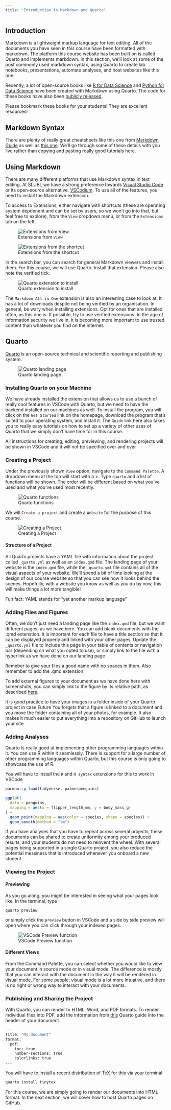 ```yaml
---
title: "Introduction to Markdown and Quarto"
---
```


## Introduction

Markdown is a lightweight markup language for text editing. All of the documents you have seen in this course have been formatted with markdown. The platform this course website has been built on is called Quarto and implements markdown. In this section, we'll look at some of the post commonly used markdown syntax, using Quarto to create lab notebooks, presentations, automate analyses, and host websites like this one.

Recently, a lot of open-source books like [R for Data Science](https://r4ds.hadley.nz) and [Python for Data Science](https://wesmckinney.com/book/) have been created with Markdown using Quarto. The code for these books have also been [publicly released](https://quarto.org/docs/books/).

::: callout-important
Please bookmark these books for your students! They are excellent resources!
:::

## Markdown Syntax

There are plenty of really great cheatsheets like this one from [Markdown Guide](https://www.markdownguide.org/basic-syntax/) as well as [this one](https://www.markdownguide.org/cheat-sheet/). We'll go through some of these details with you live rather than copying and pasting really good tutorials here.

## Using Markdown

There are many different platforms that use Markdown syntax in text editing. At SLUBI, we have a strong preference towards [Visual Studio Code](https://code.visualstudio.com) or its open-source alternative, [VSCodium](https://vscodium.com). To use all of the features, you need to install the Markdown extension.

To access to Extensions, either navigate with shortcuts (these are operating system depdenent and can be set by users, so we won't go into that, but feel free to explore), from the `View` dropdown menu, or from the `Extensions` tab on the left.

![Extensions from `View`](figures/markdown_view.png)

![Extensions from the shortcut](figures/markdown_ext_short.png)

In the search bar, you can search for general Markdown viewers and install them. For this course, we will use Quarto. Install that extension. Please also note the verified tick.

![Quarto extension to install](figures/markdown_ext_search.png)

The `Markdown All in One` extension is also an interesting case to look at. It has a lot of downloads despite not being verified by an organisation. In general, be wary when installing extensions. Opt for ones that are installed often, as this one is. If possible, try to use verified extensions. In the age of information security we live in, it is becoming more important to use trusted content than whatever you find on the internet.

## Quarto

[Quarto](https://quarto.org) is an open-source technical and scientific reporting and publishing system.

![Quarto landing page](figures/quarto_landing_page.png)

### Installing Quarto on your Machine

We have already installed the extension that allows us to use a bunch of really cool features in VSCode with Quarto, but we need to have the backend installed on our machines as well. To install the program, you will click on the `Get Started` link on the homepage, download the program that's suited to your operating system, and install it. The `Guide` link here also takes you to really easy tutorials on how to set up a variety of other uses of Quarto that we simply don't have time for in this course.

::: callout-important
All instructions for creating, editing, previewing, and rendering projects will be shown in VSCode and it will not be specified over and over
:::

### Creating a Project

Under the previously shown `View` option, navigate to the `Command Palette`. A dropdown menu at the top will start with a >. Type `quarto` and a list of functions will be shown. The order will be different based on what you've used and what you've used most recently.

![Quarto functions](figures/quarto_funct.png)

We will `Create a project` and create a `Website` for the purpose of this course.

![Creating a Project](figures/quarto_proj_type.png)

#### Structure of a Project

All Quarto projects have a YAML file with information about the project called `_quarto.yml` as well as an `index.qmd` file. The landing page of your website is the `index.qmd` file, while the `_quarto.yml` file contains all of the visual aspects of your website. We'll spend a bit of time looking at the design of our course website so that you can see how it looks behind the scenes. Hopefully, with a website you know as well as you do by now, this will make things a lot more tangible!

::: {.callout-note collapse="true"}
Fun fact: YAML stands for "yet another markup language"
:::


### Adding Files and Figures

Often, we don't just need a landing page like the `index.qmd` file, but we want different pages, as we have here. You can add blank documents with the .qmd extenstion. It is important for each file to have a title section so that it can be displayed properly and linked with your other pages. Update the `_quarto.yml` file to include this page in your table of contents or navigation bar (depending on what you opted to use), or simply link to the file with a hyperlink as we have done on our landing page

::: {.callout-tip}
Remeber to give your files a good name with no spaces in them. Also remember to add the .qmd extension
:::

To add external figures to your document as we have done here with screenshots, you can simply link to the figure by its relative path, as described [here](https://quarto.org/docs/authoring/figures.html).

::: {.callout-tip}
It is good practice to have your images in a folder inside of your Quarto project in case Future You forgets that a figure is linked to a document and you move the folder containing all of your photos, for example. It also makes it much easier to put everything into a repository on GitHub to launch your site
:::

### Adding Analyses

Quarto is really good at implementing other programming languages within it. You can use R within it seamlessly. There is support for a large number of other programming languages within Quarto, but this course is only going to showcase the use of R.

::: {.callout-important}
You will have to install the `R` and `R syntax` extensions for this to work in VSCode
:::

```r
pacman::p_load(tidyverse, palmerpenguins)

ggplot(
  data = penguins,
  mapping = aes(x = flipper_length_mm, y = body_mass_g)
) +
  geom_point(mapping = aes(color = species, shape = species)) +
  geom_smooth(method = "lm")

```

If you have analyses that you have to repeat across several projects, these documents can be shared to create uniformity among your produced results, and your students do not need to reinvent the wheel. With several pages being supported in a single Quarto project, you also reduce the potential messiness that is introduced whenever you onboard a new student.

### Viewing the Project

#### Previewing

As you go along, you might be interested in seeing what your pages look like. In the terminal, type

`quarto preview`

or simply click the `preview` button in VSCode and a side by side preview will open where you can click through your indexed pages.

![VSCode Preview function](figures/quarto_render.png)

#### Different Views

From the Command Palette, you can select whether you would like to view your document in source mode or in visual mode. The difference is mostly that you can interact with the document in the way it will be rendered in visual mode. For some people, visual mode is a lot more intuative, and there is no right or wrong way to interact with your documents.

### Publishing and Sharing the Project

With Quarto, you can render to HTML, Word, and PDF formats. To render individual files into PDF, add the information from [this](https://quarto.org/docs/output-formats/pdf-basics.html) Quarto guide into the header of your document.

```.bash
---
title: "My document"
format:
  pdf:
    toc: true
    number-sections: true
    colorlinks: true
---
```

You will have to install a recent distribution of TeX for this via your terminal

```.bash
quarto install tinytex
```

For this course, we are simply going to render our documents into HTML format. In the next section, we will cover how to host Quarto pages on GitHub.